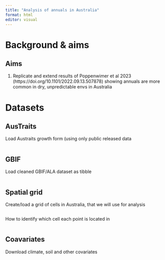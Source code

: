 ```yaml
---
title: "Analysis of annuals in Australia"
format: html
editor: visual
---
```


# Background & aims

## Aims

1.  Replicate and extend results of Poppenwimer et al 2023 (https://doi.org/10.1101/2022.09.13.507878) showing annuals are more common in dry, unpredictable envs in Australia

# Datasets

## AusTraits

Load Austraits growth form (using only public released data

```r

```

## GBIF

Load cleaned GBIF/ALA dataset as tibble

```r

```

## Spatial grid

Create/load a grid of cells in Australia, that we will use for analysis

```r

```

How to identify which cell each point is located in

```r

```

## Coavariates

Download climate, soil and other covariates

```r

```
